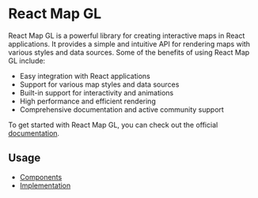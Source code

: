 # React Map GL

React Map GL is a powerful library for creating interactive maps in React applications. It provides a simple and intuitive API for rendering maps with various styles and data sources. Some of the benefits of using React Map GL include:

- Easy integration with React applications
- Support for various map styles and data sources
- Built-in support for interactivity and animations
- High performance and efficient rendering
- Comprehensive documentation and active community support

To get started with React Map GL, you can check out the official [documentation](https://visgl.github.io/react-map-gl).

## Usage
- [Components](https://github.com/Vizzuality/cms-scaffold/tree/main/client/src/components/map)
- [Implementation](https://github.com/Vizzuality/cms-scaffold/tree/main/client/src/containers/home/map)
